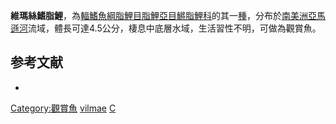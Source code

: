 {{Speciesbox
| status = LC
| status_system = IUCN3.1
| genus = Copella
| species = vilmae
| authority = [[Géry|Géry]], 1963
| synonyms = 
}}
'''維瑪絲鰭脂鯉'''，為[[輻鰭魚綱|輻鰭魚綱]][[脂鯉目|脂鯉目]][[脂鯉亞目|脂鯉亞目]][[鱂脂鯉科|鱂脂鯉科]]的其一[[種|種]]，分布於[[南美洲|南美洲]][[亞馬遜河|亞馬遜河]]流域，體長可達4.5公分，棲息中底層水域，生活習性不明，可做為觀賞魚。

==参考文献==
{{refbegin}}
*{{FishBase_species|genus=Copella|species=vilmae|year=2013|month=10}}
{{refend}}
{{Taxonbar|from=Q668088}}

[[Category:觀賞魚|Category:觀賞魚]]
[[Category:絲鰭脂鯉屬|vilmae]]
[[Category:1963年描述的魚類|C]]